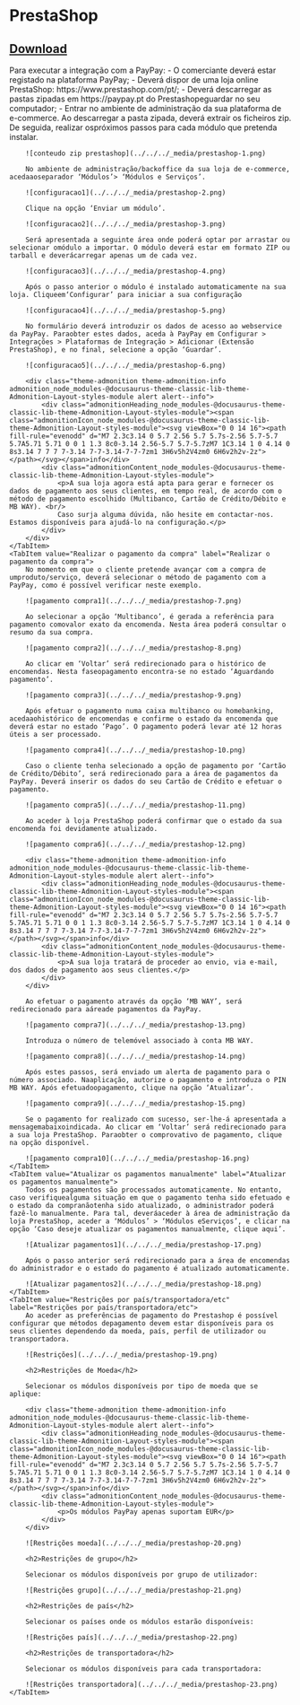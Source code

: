 # PrestaShop

## [Download](https://paypay.pt/paypay/public/plugins/prestashop-plugins.zip)


<Tabs>
    <TabItem value="Requisitos" label="Requisitos" default>
        Para executar a integração com a PayPay:
        - O comerciante deverá estar registado na plataforma PayPay;
        - Deverá dispor de uma loja online PrestaShop:
            https://www.prestashop.com/pt/;
        - Deverá descarregar as pastas zipadas em https://paypay.pt do Prestashopeguardar no seu computador;
        - Entrar no ambiente de administração da sua plataforma de e-commerce.
    </TabItem>
    <TabItem value="Passos de Configuração" label="Passos de Configuração">
        Ao descarregar a pasta zipada, deverá extrair os ficheiros zip. De seguida, realizar ospróximos passos para cada módulo que pretenda instalar.

        ![conteudo zip prestashop](../../../_media/prestashop-1.png)

        No ambiente de administração/backoffice da sua loja de e-commerce, acedaaoseparador ‘Módulos’> ‘Módulos e Serviços’.

        ![configuracao1](../../../_media/prestashop-2.png)

        Clique na opção ‘Enviar um módulo’.

        ![configuracao2](../../../_media/prestashop-3.png)

        Será apresentada a seguinte área onde poderá optar por arrastar ou selecionar omódulo a importar. O módulo deverá estar em formato ZIP ou tarball e deverácarregar apenas um de cada vez.

        ![configuracao3](../../../_media/prestashop-4.png)

        Após o passo anterior o módulo é instalado automaticamente na sua loja. Cliqueem‘Configurar’ para iniciar a sua configuração

        ![configuracao4](../../../_media/prestashop-5.png)

        No formulário deverá introduzir os dados de acesso ao webservice da PayPay. Paraobter estes dados, aceda à PayPay em Configurar > Integrações > Plataformas de Integração > Adicionar (Extensão PrestaShop), e no final, selecione a opção ‘Guardar’.

        ![configuracao5](../../../_media/prestashop-6.png)

        <div class="theme-admonition theme-admonition-info admonition_node_modules-@docusaurus-theme-classic-lib-theme-Admonition-Layout-styles-module alert alert--info">
            <div class="admonitionHeading_node_modules-@docusaurus-theme-classic-lib-theme-Admonition-Layout-styles-module"><span class="admonitionIcon_node_modules-@docusaurus-theme-classic-lib-theme-Admonition-Layout-styles-module"><svg viewBox="0 0 14 16"><path fill-rule="evenodd" d="M7 2.3c3.14 0 5.7 2.56 5.7 5.7s-2.56 5.7-5.7 5.7A5.71 5.71 0 0 1 1.3 8c0-3.14 2.56-5.7 5.7-5.7zM7 1C3.14 1 0 4.14 0 8s3.14 7 7 7 7-3.14 7-7-3.14-7-7-7zm1 3H6v5h2V4zm0 6H6v2h2v-2z"></path></svg></span>info</div>
            <div class="admonitionContent_node_modules-@docusaurus-theme-classic-lib-theme-Admonition-Layout-styles-module">
                <p>A sua loja agora está apta para gerar e fornecer os dados de pagamento aos seus clientes, em tempo real, de acordo com o método de pagamento escolhido (Multibanco, Cartão de Crédito/Débito e MB WAY). <br/>
                Caso surja alguma dúvida, não hesite em contactar-nos. Estamos disponíveis para ajudá-lo na configuração.</p>
            </div>
        </div>
    </TabItem>
    <TabItem value="Realizar o pagamento da compra" label="Realizar o pagamento da compra">
        No momento em que o cliente pretende avançar com a compra de umproduto/serviço, deverá selecionar o método de pagamento com a PayPay, como é possível verificar neste exemplo.

        ![pagamento compra1](../../../_media/prestashop-7.png)

        Ao selecionar a opção ‘Multibanco’, é gerada a referência para pagamento comovalor exato da encomenda. Nesta área poderá consultar o resumo da sua compra.

        ![pagamento compra2](../../../_media/prestashop-8.png)

        Ao clicar em ‘Voltar’ será redirecionado para o histórico de encomendas. Nesta faseopagamento encontra-se no estado ‘Aguardando pagamento’.

        ![pagamento compra3](../../../_media/prestashop-9.png)

        Após efetuar o pagamento numa caixa multibanco ou homebanking, acedaaohistórico de encomendas e confirme o estado da encomenda que deverá estar no estado ‘Pago’. O pagamento poderá levar até 12 horas úteis a ser processado.

        ![pagamento compra4](../../../_media/prestashop-10.png)

        Caso o cliente tenha selecionado a opção de pagamento por ‘Cartão de Crédito/Débito’, será redirecionado para a área de pagamentos da PayPay. Deverá inserir os dados do seu Cartão de Crédito e efetuar o pagamento.

        ![pagamento compra5](../../../_media/prestashop-11.png)

        Ao aceder à loja PrestaShop poderá confirmar que o estado da sua encomenda foi devidamente atualizado.

        ![pagamento compra6](../../../_media/prestashop-12.png)

        <div class="theme-admonition theme-admonition-info admonition_node_modules-@docusaurus-theme-classic-lib-theme-Admonition-Layout-styles-module alert alert--info">
            <div class="admonitionHeading_node_modules-@docusaurus-theme-classic-lib-theme-Admonition-Layout-styles-module"><span class="admonitionIcon_node_modules-@docusaurus-theme-classic-lib-theme-Admonition-Layout-styles-module"><svg viewBox="0 0 14 16"><path fill-rule="evenodd" d="M7 2.3c3.14 0 5.7 2.56 5.7 5.7s-2.56 5.7-5.7 5.7A5.71 5.71 0 0 1 1.3 8c0-3.14 2.56-5.7 5.7-5.7zM7 1C3.14 1 0 4.14 0 8s3.14 7 7 7 7-3.14 7-7-3.14-7-7-7zm1 3H6v5h2V4zm0 6H6v2h2v-2z"></path></svg></span>info</div>
            <div class="admonitionContent_node_modules-@docusaurus-theme-classic-lib-theme-Admonition-Layout-styles-module">
                <p>A sua loja tratará de proceder ao envio, via e-mail, dos dados de pagamento aos seus clientes.</p>
            </div>
        </div>

        Ao efetuar o pagamento através da opção ‘MB WAY’, será redirecionado para aáreade pagamentos da PayPay.

        ![pagamento compra7](../../../_media/prestashop-13.png)

        Introduza o número de telemóvel associado à conta MB WAY.

        ![pagamento compra8](../../../_media/prestashop-14.png)

        Após estes passos, será enviado um alerta de pagamento para o número associado. Naaplicação, autorize o pagamento e introduza o PIN MB WAY. Após efetuadoopagamento, clique na opção ‘Atualizar’.

        ![pagamento compra9](../../../_media/prestashop-15.png)

        Se o pagamento for realizado com sucesso, ser-lhe-á apresentada a mensagemabaixoindicada. Ao clicar em ‘Voltar’ será redirecionado para a sua loja PrestaShop. Paraobter o comprovativo de pagamento, clique na opção disponível.

        ![pagamento compra10](../../../_media/prestashop-16.png)
    </TabItem>
    <TabItem value="Atualizar os pagamentos manualmente" label="Atualizar os pagamentos manualmente">
        Todos os pagamentos são processados automaticamente. No entanto, caso verifiquealguma situação em que o pagamento tenha sido efetuado e o estado da compranãotenha sido atualizado, o administrador poderá fazê-lo manualmente. Para tal, deveráaceder à área de administração da loja PrestaShop, aceder a ‘Módulos’ > ‘Módulos eServiços’, e clicar na opção ‘Caso deseje atualizar os pagamentos manualmente, clique aqui’.

        ![Atualizar pagamentos1](../../../_media/prestashop-17.png)

        Após o passo anterior será redirecionado para a área de encomendas do administrador e o estado do pagamento é atualizado automaticamente.

        ![Atualizar pagamentos2](../../../_media/prestashop-18.png)
    </TabItem>
    <TabItem value="Restrições por país/transportadora/etc" label="Restrições por país/transportadora/etc">
        Ao aceder as preferências de pagamento do Prestashop é possível configurar que métodos depagamento devem estar disponíveis para os seus clientes dependendo da moeda, país, perfil de utilizador ou transportadora.

        ![Restrições](../../../_media/prestashop-19.png)

        <h2>Restrições de Moeda</h2>

        Selecionar os módulos disponíveis por tipo de moeda que se aplique:

        <div class="theme-admonition theme-admonition-info admonition_node_modules-@docusaurus-theme-classic-lib-theme-Admonition-Layout-styles-module alert alert--info">
            <div class="admonitionHeading_node_modules-@docusaurus-theme-classic-lib-theme-Admonition-Layout-styles-module"><span class="admonitionIcon_node_modules-@docusaurus-theme-classic-lib-theme-Admonition-Layout-styles-module"><svg viewBox="0 0 14 16"><path fill-rule="evenodd" d="M7 2.3c3.14 0 5.7 2.56 5.7 5.7s-2.56 5.7-5.7 5.7A5.71 5.71 0 0 1 1.3 8c0-3.14 2.56-5.7 5.7-5.7zM7 1C3.14 1 0 4.14 0 8s3.14 7 7 7 7-3.14 7-7-3.14-7-7-7zm1 3H6v5h2V4zm0 6H6v2h2v-2z"></path></svg></span>info</div>
            <div class="admonitionContent_node_modules-@docusaurus-theme-classic-lib-theme-Admonition-Layout-styles-module">
                <p>Os módulos PayPay apenas suportam EUR</p>
            </div>
        </div>

        ![Restrições moeda](../../../_media/prestashop-20.png)

        <h2>Restrições de grupo</h2>

        Selecionar os módulos disponíveis por grupo de utilizador:

        ![Restrições grupo](../../../_media/prestashop-21.png)

        <h2>Restrições de país</h2>

        Selecionar os países onde os módulos estarão disponíveis:

        ![Restrições país](../../../_media/prestashop-22.png)

        <h2>Restrições de transportadora</h2>

        Selecionar os módulos disponíveis para cada transportadora:

        ![Restrições transportadora](../../../_media/prestashop-23.png)
    </TabItem>
</Tabs>
